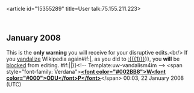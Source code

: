 <article id="15355289" title=User talk:75.155.211.223>
	<talkpage id="15355289" title="User talk:75.155.211.223">


== January 2008 ==
{{{icon|[[Image:Stop hand nuvola.svg|30px]] }}}This is the '''only warning''' you will receive for your disruptive edits.&lt;br/&gt; If you [[Wikipedia:Vandalism|vandalize]] Wikipedia again{{{{{subst|}}}#if:{{{1|}}}|, as you did to [[:{{{1}}}]]}}, you '''will''' be [[Wikipedia:Blocking policy|blocked]] from editing. {{{{{subst|}}}#if:{{{2|}}}|{{{2}}}|}}&lt;!-- Template:uw-vandalism4im --&gt; &lt;span style=&quot;font-family: Verdana&quot;&gt;[[User:WODUP|'''&lt;font color=&quot;#002BB8&quot;&gt;W&lt;font color=&quot;#000&quot;&gt;ODU&lt;/font&gt;P&lt;/font&gt;''']]&lt;/span&gt; 00:03, 22 January 2008 (UTC)
	</talkpage>
</article>